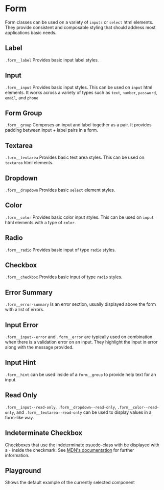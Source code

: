 
# Form

Form classes can be used on a variety of `inputs` or `select` html elements.
They provide consistent and composable styling that should address most applications basic needs.

<!-- Either use <Stories /> to automatically render each story -->
<!-- Or manually render them with custom descriptions -->

## Label

`.form__label` Provides basic input label styles.

<Canvas withToolbar>
  <Story id="components-form-label--default" />
</Canvas>

## Input

`.form__input` Provides basic input styles. This can be used on `input` html elements. It works across a variety of types such as `text`, `number`, `password`, `email`, and `phone`

<Canvas withToolbar>
  <Story id="components-form-input--default" />
</Canvas>

## Form Group

`.form__group` Composes an input and label together as a pair. It provides padding between input + label pairs in a form.

<Canvas withToolbar>
  <Story id="components-form-formgroup--default" />
</Canvas>

## Textarea

`.form__textarea` Provides basic text area styles. This can be used on `textarea` html elements.

<Canvas withToolbar>
  <Story id="components-form-textarea--default" />
</Canvas>

## Dropdown

`.form__dropdown` Provides basic `select` element styles.

<Canvas withToolbar>
  <Story id="components-form-select--default" />
</Canvas>

## Color

`.form__color` Provides basic color input styles. This can be used on `input` html elements with a type of `color`.

<Canvas withToolbar>
  <Story id="components-form-input--color" />
</Canvas>

## Radio

`.form__radio` Provides basic input of type `radio` styles.

<Canvas withToolbar>
  <Story id="components-form-formgroup--radio" />
</Canvas>

## Checkbox

`.form__checkbox` Provides basic input of type `radio` styles.

<Canvas withToolbar>
  <Story id="components-form-formgroup--checkbox" />
</Canvas>

## Error Summary

`.form__error-summary` Is an error section, usually displayed above the form with a list of errors.

<Canvas withToolbar>
  <Story id="components-form-errorsummary--default" />
</Canvas>

## Input Error

`.form__input--error` and `.form__error` are typically used on combination when there is a validation error on an input. They highlight the input in error along with the message provided.

<Canvas withToolbar>
  <Story id="components-form-formgroup--error" />
</Canvas>

## Input Hint

`.form__hint` can be used inside of a `form__group` to provide help text for an input.

<Canvas withToolbar>
  <Story id="components-form-formgroup--hint" />
</Canvas>

## Read Only

`.form__input--read-only`, `.form__dropdown--read-only`, `.form__color--read-only`, and `.form__textarea--read-only` can be used to display values in a form-like way.

<Canvas withToolbar>
  <Story id="components-form-formgroup--readonly" />
</Canvas>

## Indeterminate Checkbox

Checkboxes that use the indeterminate psuedo-class with be displayed with a `-` inside the checkmark.
See [MDN's documentation](https://developer.mozilla.org/en-US/docs/Web/CSS/:indeterminate) for further information.

<Canvas withToolbar>
  <Story id="components-form-formgroup--indeterminate-checkbox" />
</Canvas>

## Playground

Shows the default example of the currently selected component

<Primary />

<ArgsTable story="^" />
